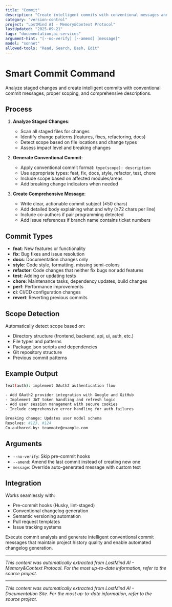 ```yaml
---
title: "Commit"
description: "Create intelligent commits with conventional messages and automatic change analysis"
category: "version-control"
project: "LostMind AI - Memory&Context Protocol"
lastUpdated: "2025-09-21"
tags: "documentation,ai-services"
argument-hint: "[--no-verify] [--amend] [message]"
model: "sonnet"
allowed-tools: "Read, Search, Bash, Edit"
---
```


# Smart Commit Command

Analyze staged changes and create intelligent commits with conventional commit messages, proper scoping, and comprehensive descriptions.

## Process

1. **Analyze Staged Changes**:
   - Scan all staged files for changes
   - Identify change patterns (features, fixes, refactoring, docs)
   - Detect scope based on file locations and change types
   - Assess impact level and breaking changes

2. **Generate Conventional Commit**:
   - Apply conventional commit format: `type(scope): description`
   - Use appropriate types: feat, fix, docs, style, refactor, test, chore
   - Include scope based on affected modules/areas
   - Add breaking change indicators when needed

3. **Create Comprehensive Message**:
   - Write clear, actionable commit subject (≤50 chars)
   - Add detailed body explaining what and why (≤72 chars per line)
   - Include co-authors if pair programming detected
   - Add issue references if branch name contains ticket numbers

## Commit Types

- **feat**: New features or functionality
- **fix**: Bug fixes and issue resolution  
- **docs**: Documentation changes only
- **style**: Code style, formatting, missing semi-colons
- **refactor**: Code changes that neither fix bugs nor add features
- **test**: Adding or updating tests
- **chore**: Maintenance tasks, dependency updates, build changes
- **perf**: Performance improvements
- **ci**: CI/CD configuration changes
- **revert**: Reverting previous commits

## Scope Detection

Automatically detect scope based on:
- Directory structure (frontend, backend, api, ui, auth, etc.)
- File types and patterns
- Package.json scripts and dependencies
- Git repository structure
- Previous commit patterns

## Example Output

```bash
feat(auth): implement OAuth2 authentication flow

- Add OAuth2 provider integration with Google and GitHub
- Implement JWT token handling and refresh logic
- Add user session management with secure cookies
- Include comprehensive error handling for auth failures

Breaking change: Updates user model schema
Resolves: #123, #124
Co-authored-by: teammate@example.com
```

## Arguments

- `--no-verify`: Skip pre-commit hooks
- `--amend`: Amend the last commit instead of creating new one
- `message`: Override auto-generated message with custom text

## Integration

Works seamlessly with:
- Pre-commit hooks (Husky, lint-staged)
- Conventional changelog generation
- Semantic versioning automation
- Pull request templates
- Issue tracking systems

Execute commit analysis and generate intelligent conventional commit messages that maintain project history quality and enable automated changelog generation.

---
*This content was automatically extracted from LostMind AI - Memory&Context Protocol. For the most up-to-date information, refer to the source project.*


---
*This content was automatically extracted from LostMind AI - Documentation Site. For the most up-to-date information, refer to the source project.*
